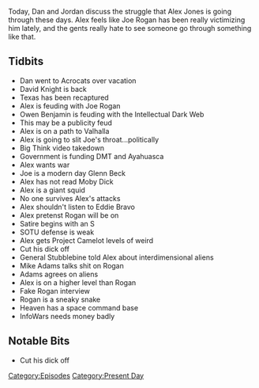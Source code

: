 {{DEFAULTSORT:
    #_EPISODE_0261:February 5-6, 2019
}}{{Episode
    | title             = February 5-6, 2019
    | caption           = [https://knowledgefight.libsyn.com/knowledge-fight-february-5-6-2019 Listen to this episode on Libsyn]
    | episodeNumber     = 261
    | length            = 02:27:18
    | airDate           = February 8, 2019
    | coverageStartDate = February 5, 2019
    | coverageEndDate   = February 6, 2019
    | episodeType       = [[:Category:Present Day|Present Day]]
    | appearance        = [[David Knight]], [[Joe Rogan]], [[Owen Benjamin]], [[General Albert Stubblebine]], [[Mike Adams]]
    | oocDrop           = Jeff Bezos, richest man in the world-NOT!
    | previousEpisode   = [[260: Aliens Need Editors]]
    | nextEpisode       = [[262: April 14, 2009]]
}}

{{Stub}}

Today, Dan and Jordan discuss the struggle that Alex Jones is going through these days. Alex feels like Joe Rogan has been really victimizing him lately, and the gents really hate to see someone go through something like that.

==Tidbits==

*Dan went to Acrocats over vacation
*David Knight is back
*Texas has been recaptured
*Alex is feuding with Joe Rogan
*Owen Benjamin is feuding with the Intellectual Dark Web
*This may be a publicity feud
*Alex is on a path to Valhalla
*Alex is going to slit Joe's throat...politically
*Big Think video takedown
*Government is funding DMT and Ayahuasca
*Alex wants war
*Joe is a modern day Glenn Beck
*Alex has not read Moby Dick
*Alex is a giant squid
*No one survives Alex's attacks
*Alex shouldn't listen to Eddie Bravo
*Alex pretenst Rogan will be on
*Satire begins with an S
*SOTU defense is weak
*Alex gets Project Camelot levels of weird
*Cut his dick off
*General Stubblebine told Alex about interdimensional aliens
*Mike Adams talks shit on Rogan
*Adams agrees on aliens
*Alex is on a higher level than Rogan
*Fake Rogan interview
*Rogan is a sneaky snake
*Heaven has a space command base
*InfoWars needs money badly

==Notable Bits==

*Cut his dick off

[[Category:Episodes]]
[[Category:Present Day]]